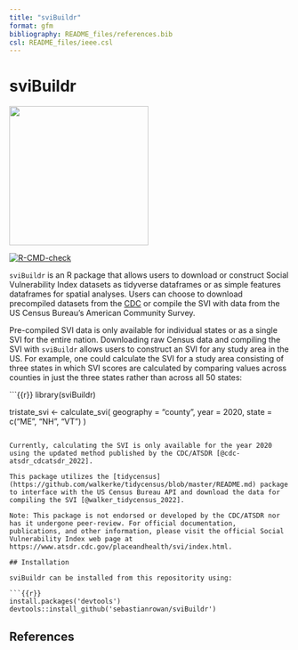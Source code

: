 ```yaml
---
title: "sviBuildr"
format: gfm
bibliography: README_files/references.bib
csl: README_files/ieee.csl
---
```


# sviBuildr

<img src=logo.png width = "250px">

<!-- badges: start -->
[![R-CMD-check](https://github.com/sebastianrowan/sviBuildr/actions/workflows/R-CMD-check.yaml/badge.svg)](https://github.com/sebastianrowan/sviBuildr/actions/workflows/R-CMD-check.yaml)
<!-- badges: end -->

`sviBuildr` is an R package that allows users to download or construct Social Vulnerability Index datasets as tidyverse dataframes or as simple features dataframes for spatial analyses. Users can choose to download precompiled datasets from the [CDC](https://www.atsdr.cdc.gov/placeandhealth/svi/data_documentation_download.html) or compile the SVI with data from the US Census Bureau's American Community Survey. 

Pre-compiled SVI data is only available for individual states or as a single SVI for the entire nation. Downloading raw Census data and compiling the SVI with `sviBuildr` allows users to construct an SVI for any study area in the US. For example, one could calculate the SVI for a study area consisting of three states in which SVI scores are calculated by comparing values across counties in just the three states rather than across all 50 states:

```{{r}}
library(sviBuildr)

tristate_svi <- calculate_svi(
    geography = "county", year = 2020, state = c("ME", "NH", "VT")
)
```

Currently, calculating the SVI is only available for the year 2020 using the updated method published by the CDC/ATSDR [@cdc-atsdr_cdcatsdr_2022]. 

This package utilizes the [tidycensus](https://github.com/walkerke/tidycensus/blob/master/README.md) package to interface with the US Census Bureau API and download the data for compiling the SVI [@walker_tidycensus_2022]. 

Note: This package is not endorsed or developed by the CDC/ATSDR nor has it undergone peer-review. For official documentation, publications, and other information, please visit the official Social Vulnerability Index web page at https://www.atsdr.cdc.gov/placeandhealth/svi/index.html. 

## Installation

sviBuildr can be installed from this repositority using:

```{{r}}
install.packages('devtools')
devtools::install_github('sebastianrowan/sviBuildr')
```


## References